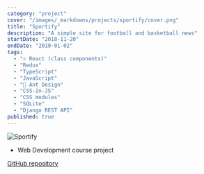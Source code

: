 ```yaml
---
category: "project"
cover: "/images/_markdowns/projects/sportify/cover.png"
title: "Sportify"
description: "A simple site for football and basketball news"
startDate: "2018-11-20"
endDate: "2019-01-02"
tags:
  - "⚛ React (class components)"
  - "Redux"
  - "TypeScript"
  - "JavaScript"
  - "🐜 Ant Design"
  - "CSS-in-JS"
  - "CSS modules"
  - "SQLite"
  - "Django REST API"
published: true
---
```


![Sportify](/images/_markdowns/projects/sportify/cover.png)

- Web Development course project

[GitHub repository](https://github.com/ali4heydari/sportify-frontend)
